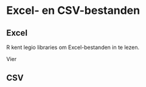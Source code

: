 # Excel- en CSV-bestanden 

## Excel

R kent legio libraries om Excel-bestanden in te lezen. 

Vier 



## CSV
